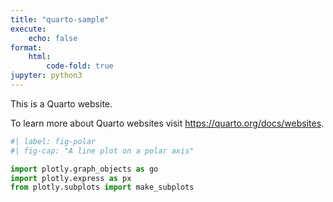 ```yaml
---
title: "quarto-sample"
execute:
    echo: false
format:
    html: 
        code-fold: true
jupyter: python3
---
```


This is a Quarto website.

To learn more about Quarto websites visit <https://quarto.org/docs/websites>.

```python
#| label: fig-polar
#| fig-cap: "A line plot on a polar axis"

import plotly.graph_objects as go
import plotly.express as px
from plotly.subplots import make_subplots


```